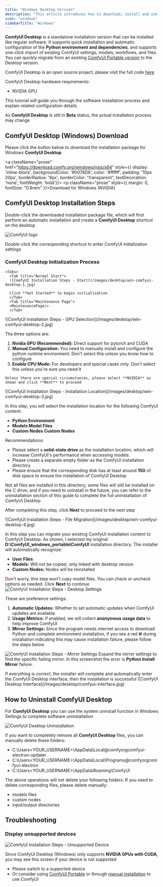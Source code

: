 ```yaml
---
title: "Windows Desktop Version"
description: "This article introduces how to download, install and use ComfyUI Desktop for Windows"
icon: "windows"
sidebarTitle: "Windows"
---
```



**ComfyUI Desktop** is a standalone installation version that can be installed like regular software. It supports quick installation and automatic configuration of the **Python environment and dependencies**, and supports one-click import of existing ComfyUI settings, models, workflows, and files. You can quickly migrate from an existing [ComfyUI Portable version](/installation/comfyui_portable_windows) to the Desktop version.

ComfyUI Desktop is an open source project, please visit the full code [here](https://github.com/Comfy-Org/desktop)

ComfyUI Desktop hardware requirements:
- NVIDIA GPU

This tutorial will guide you through the software installation process and explain related configuration details.

<Warning>As **ComfyUI Desktop** is still in **Beta** status, the actual installation process may change</Warning>

## ComfyUI Desktop (Windows) Download

Please click the button below to download the installation package for Windows **ComfyUI Desktop**

<a className="prose" href="https://download.comfy.org/windows/nsis/x64" style={{ display: 'inline-block', backgroundColor: '#0078D6', color: '#ffffff', padding: '10px 20px', borderRadius: '8px', borderColor: "transparent", textDecoration: 'none', fontWeight: 'bold'}}>
    <p className="prose" style={{ margin: 0, fontSize: "0.8rem" }}>Download for Windows (NVIDIA)</p>
</a>

## ComfyUI Desktop Installation Steps

Double-click the downloaded installation package file, which will first perform an automatic installation and create a **ComfyUI Desktop** shortcut on the desktop

![ComfyUI logo](/images/desktop/win-comfyui-desktop-shortcut.jpg)

Double-click the corresponding shortcut to enter ComfyUI initialization settings

### ComfyUI Desktop Initialization Process

<Steps>
  <Step title="Start Screen">

    <Tabs>
      <Tab title="Normal Start">
      ![ComfyUI Installation Steps - Start](/images/desktop/win-comfyui-desktop-1.jpg)

      Click **Get Started** to begin initialization
      </Tab>
      <Tab title="Maintenance Page">
      <MaintenancePage/>
      </Tab>
   </Tabs>

  </Step>
  <Step title="Select GPU">
  ![ComfyUI Installation Steps - GPU Selection](/images/desktop/win-comfyui-desktop-2.jpg)

   The three options are:
   1. **Nvidia GPU (Recommended):** Direct support for pytorch and CUDA
   2. **Manual Configuration:** You need to manually install and configure the python runtime environment. Don't select this unless you know how to configure
   3. **Enable CPU Mode:** For developers and special cases only. Don't select this unless you're sure you need it
    
    Unless there are special circumstances, please select **NVIDIA** as shown and click **Next** to proceed
  </Step>
  <Step title="Install location">
  ![ComfyUI Installation Steps - Installation Location](/images/desktop/win-comfyui-desktop-3.jpg)

   In this step, you will select the installation location for the following ComfyUI content:
  - **Python Environment**
  - **Models Model Files**
  - **Custom Nodes Custom Nodes**

  Recommendations:
  - Please select a **solid-state drive** as the installation location, which will increase ComfyUI's performance when accessing models.
  - Please create a separate empty folder as the ComfyUI installation directory
  - Please ensure that the corresponding disk has at least around **15G** of disk space to ensure the installation of ComfyUI Desktop
  
  <Note>Not all files are installed in this directory, some files will still be installed on the C drive, and if you need to uninstall in the future, you can refer to the uninstallation section of this guide to complete the full uninstallation of ComfyUI Desktop</Note>

  After completing this step, click **Next** to proceed to the next step

  </Step>
  <Step title="Migrate from Existing Installation (Optional)">
  ![ComfyUI Installation Steps - File Migration](/images/desktop/win-comfyui-desktop-4.jpg)

  In this step you can migrate your existing ComfyUI installation content to ComfyUI Desktop. As shown, I selected my original **D:\ComfyUI_windows_portable\ComfyUI** installation directory. The installer will automatically recognize:
  - **User Files**
  - **Models:** Will not be copied, only linked with desktop version
  - **Custom Nodes:** Nodes will be reinstalled

  Don't worry, this step won't copy model files. You can check or uncheck options as needed. Click **Next** to continue
  </Step>
  <Step title="Desktop Settings">
  ![ComfyUI Installation Steps - Desktop Settings](/images/desktop/win-comfyui-desktop-5.jpg)

   These are preference settings:
   1. **Automatic Updates:** Whether to set automatic updates when ComfyUI updates are available
   2. **Usage Metrics:** If enabled, we will collect **anonymous usage data** to help improve ComfyUI
   3. **Mirror Settings:** Since the program needs internet access to download Python and complete environment installation, if you see a red ❌ during installation indicating this may cause installation failure, please follow the steps below

   ![ComfyUI Installation Steps - Mirror Settings](/images/desktop/win-comfyui-desktop-6.jpg)
   Expand the mirror settings to find the specific failing mirror. In this screenshot the error is **Python Install Mirror** failure.

  <MirrorLinks/>
  
  </Step>
  <Step title="Complete the installation">
  If everything is correct, the installer will complete and automatically enter the ComfyUI Desktop interface, then the installation is successful
  ![ComfyUI Desktop Interface](/images/desktop/comfyui-interface.jpg)
  </Step>
</Steps>

<FirstGeneration/>
<UpdateComfyui/>
<AddExternalModels/>
<DesktopVenv/>

## How to Uninstall ComfyUI Desktop

For **ComfyUI Desktop** you can use the system uninstall function in Windows Settings to complete software uninstallation

![ComfyUI Desktop Uninstallation](/images/desktop/win-uninstall-comfyui.jpg)

If you want to completely remove all **ComfyUI Desktop** files, you can manually delete these folders:
- C:\Users\<YOUR_USERNAME>\AppData\Local\@comfyorgcomfyui-electron-updater
- C:\Users\<YOUR_USERNAME>\AppData\Local\Programs\@comfyorgcomfyui-electron
- C:\Users\<YOUR_USERNAME>\AppData\Roaming\ComfyUI

The above operations will not delete your following folders. If you need to delete corresponding files, please delete manually:
- models files
- custom nodes
- input/output directories

## Troubleshooting

### Display unsupported devices

![ComfyUI Installation Steps - Unsupported Device](/images/desktop/win-comfyui-desktop-0.jpg)

Since ComfyUI Desktop (Windows) only supports **NVIDIA GPUs with CUDA**, you may see this screen if your device is not supported
- Please switch to a supported device
- Or consider using [ComfyUI Portable](/installation/comfyui_portable_windows) or through [manual installation](/installation/manual_install) to use ComfyUI

<TroubleshootingGpt/>
<TroubleshootingFeedback
log_path="C:\\Users\\<YOUR_USERNAME>\\AppData\\Roaming\\ComfyUI\\logs"
config_path="C:\\Users\\<YOUR_USERNAME>\\AppData\\Roaming\\ComfyUI"
/>
